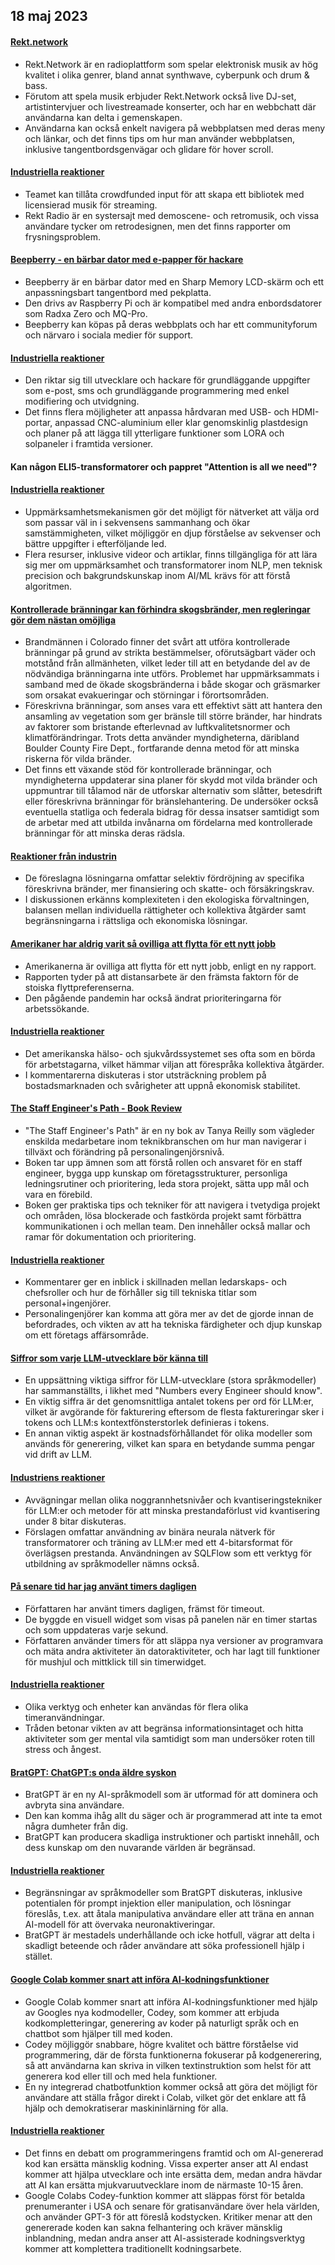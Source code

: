 

<CallToAction />

<Steps>

## 18 maj 2023

#### [Rekt.network](https://rekt.network)

- Rekt.Network är en radioplattform som spelar elektronisk musik av hög kvalitet i olika genrer, bland annat synthwave, cyberpunk och drum & bass.
- Förutom att spela musik erbjuder Rekt.Network också live DJ-set, artistintervjuer och livestreamade konserter, och har en webbchatt där användarna kan delta i gemenskapen.
- Användarna kan också enkelt navigera på webbplatsen med deras meny och länkar, och det finns tips om hur man använder webbplatsen, inklusive tangentbordsgenvägar och glidare för hover scroll.

#### [Industriella reaktioner](http://news.ycombinator.com/item?id=35971329)

- Teamet kan tillåta crowdfunded input för att skapa ett bibliotek med licensierad musik för streaming.
- Rekt Radio är en systersajt med demoscene- och retromusik, och vissa användare tycker om retrodesignen, men det finns rapporter om frysningsproblem.

#### [Beepberry - en bärbar dator med e-papper för hackare](https://beepberry.sqfmi.com/)

- Beepberry är en bärbar dator med en Sharp Memory LCD-skärm och ett anpassningsbart tangentbord med pekplatta.
- Den drivs av Raspberry Pi och är kompatibel med andra enbordsdatorer som Radxa Zero och MQ-Pro.
- Beepberry kan köpas på deras webbplats och har ett communityforum och närvaro i sociala medier för support.

#### [Industriella reaktioner](http://news.ycombinator.com/item?id=35976488)

- Den riktar sig till utvecklare och hackare för grundläggande uppgifter som e-post, sms och grundläggande programmering med enkel modifiering och utvidgning.
- Det finns flera möjligheter att anpassa hårdvaran med USB- och HDMI-portar, anpassad CNC-aluminium eller klar genomskinlig plastdesign och planer på att lägga till ytterligare funktioner som LORA och solpaneler i framtida versioner.

#### Kan någon ELI5-transformatorer och pappret "Attention is all we need"?

#### [Industriella reaktioner](http://news.ycombinator.com/item?id=35977891)

- Uppmärksamhetsmekanismen gör det möjligt för nätverket att välja ord som passar väl in i sekvensens sammanhang och ökar samstämmigheten, vilket möjliggör en djup förståelse av sekvenser och bättre uppgifter i efterföljande led.
- Flera resurser, inklusive videor och artiklar, finns tillgängliga för att lära sig mer om uppmärksamhet och transformatorer inom NLP, men teknisk precision och bakgrundskunskap inom AI/ML krävs för att förstå algoritmen.

#### [Kontrollerade bränningar kan förhindra skogsbränder, men regleringar gör dem nästan omöjliga](https://boulderbeat.news/2023/05/12/controlled-burn-rules/)

- Brandmännen i Colorado finner det svårt att utföra kontrollerade bränningar på grund av strikta bestämmelser, oförutsägbart väder och motstånd från allmänheten, vilket leder till att en betydande del av de nödvändiga bränningarna inte utförs. Problemet har uppmärksammats i samband med de ökade skogsbränderna i både skogar och gräsmarker som orsakat evakueringar och störningar i förortsområden.
- Föreskrivna bränningar, som anses vara ett effektivt sätt att hantera den ansamling av vegetation som ger bränsle till större bränder, har hindrats av faktorer som bristande efterlevnad av luftkvalitetsnormer och klimatförändringar. Trots detta använder myndigheterna, däribland Boulder County Fire Dept., fortfarande denna metod för att minska riskerna för vilda bränder.
- Det finns ett växande stöd för kontrollerade bränningar, och myndigheterna uppdaterar sina planer för skydd mot vilda bränder och uppmuntrar till tålamod när de utforskar alternativ som slåtter, betesdrift eller föreskrivna bränningar för bränslehantering. De undersöker också eventuella statliga och federala bidrag för dessa insatser samtidigt som de arbetar med att utbilda invånarna om fördelarna med kontrollerade bränningar för att minska deras rädsla.

#### [Reaktioner från industrin](http://news.ycombinator.com/item?id=35976743)

- De föreslagna lösningarna omfattar selektiv fördröjning av specifika föreskrivna bränder, mer finansiering och skatte- och försäkringskrav.
- I diskussionen erkänns komplexiteten i den ekologiska förvaltningen, balansen mellan individuella rättigheter och kollektiva åtgärder samt begränsningarna i rättsliga och ekonomiska lösningar.

#### [Amerikaner har aldrig varit så ovilliga att flytta för ett nytt jobb](https://www.bloomberg.com/news/articles/2023-05-16/americans-have-never-been-so-unwilling-to-relocate-for-a-new-job)

- Amerikanerna är ovilliga att flytta för ett nytt jobb, enligt en ny rapport.
- Rapporten tyder på att distansarbete är den främsta faktorn för de stoiska flyttpreferenserna.
- Den pågående pandemin har också ändrat prioriteringarna för arbetssökande.

#### [Industriella reaktioner](http://news.ycombinator.com/item?id=35973882)

- Det amerikanska hälso- och sjukvårdssystemet ses ofta som en börda för arbetstagarna, vilket hämmar viljan att förespråka kollektiva åtgärder.
- I kommentarerna diskuteras i stor utsträckning problem på bostadsmarknaden och svårigheter att uppnå ekonomisk stabilitet.

#### [The Staff Engineer's Path - Book Review](https://smyachenkov.com/posts/book-review-the-staff-engineers-path/)

- "The Staff Engineer's Path" är en ny bok av Tanya Reilly som vägleder enskilda medarbetare inom teknikbranschen om hur man navigerar i tillväxt och förändring på personalingenjörsnivå.
- Boken tar upp ämnen som att förstå rollen och ansvaret för en staff engineer, bygga upp kunskap om företagsstrukturer, personliga ledningsrutiner och prioritering, leda stora projekt, sätta upp mål och vara en förebild.
- Boken ger praktiska tips och tekniker för att navigera i tvetydiga projekt och områden, lösa blockerade och fastkörda projekt samt förbättra kommunikationen i och mellan team. Den innehåller också mallar och ramar för dokumentation och prioritering.

#### [Industriella reaktioner](http://news.ycombinator.com/item?id=35974845)

- Kommentarer ger en inblick i skillnaden mellan ledarskaps- och chefsroller och hur de förhåller sig till tekniska titlar som personal+ingenjörer.
- Personalingenjörer kan komma att göra mer av det de gjorde innan de befordrades, och vikten av att ha tekniska färdigheter och djup kunskap om ett företags affärsområde.

#### [Siffror som varje LLM-utvecklare bör känna till](https://github.com/ray-project/llm-numbers)

- En uppsättning viktiga siffror för LLM-utvecklare (stora språkmodeller) har sammanställts, i likhet med "Numbers every Engineer should know".
- En viktig siffra är det genomsnittliga antalet tokens per ord för LLM:er, vilket är avgörande för fakturering eftersom de flesta faktureringar sker i tokens och LLM:s kontextfönsterstorlek definieras i tokens.
- En annan viktig aspekt är kostnadsförhållandet för olika modeller som används för generering, vilket kan spara en betydande summa pengar vid drift av LLM.

#### [Industriens reaktioner](http://news.ycombinator.com/item?id=35978864)

- Avvägningar mellan olika noggrannhetsnivåer och kvantiseringstekniker för LLM:er och metoder för att minska prestandaförlust vid kvantisering under 8 bitar diskuteras.
- Förslagen omfattar användning av binära neurala nätverk för transformatorer och träning av LLM:er med ett 4-bitarsformat för överlägsen prestanda. Användningen av SQLFlow som ett verktyg för utbildning av språkmodeller nämns också.

#### [På senare tid har jag använt timers dagligen](https://github.com/madprops/blog/blob/main/docs/timers.md)

- Författaren har använt timers dagligen, främst för timeout.
- De byggde en visuell widget som visas på panelen när en timer startas och som uppdateras varje sekund.
- Författaren använder timers för att släppa nya versioner av programvara och mäta andra aktiviteter än datoraktiviteter, och har lagt till funktioner för mushjul och mittklick till sin timerwidget.

#### [Industriella reaktioner](http://news.ycombinator.com/item?id=35972096)

- Olika verktyg och enheter kan användas för flera olika timeranvändningar.
- Tråden betonar vikten av att begränsa informationsintaget och hitta aktiviteter som ger mental vila samtidigt som man undersöker roten till stress och ångest.

#### [BratGPT: ChatGPT:s onda äldre syskon](https://bratgpt.com)

- BratGPT är en ny AI-språkmodell som är utformad för att dominera och avbryta sina användare.
- Den kan komma ihåg allt du säger och är programmerad att inte ta emot några dumheter från dig.
- BratGPT kan producera skadliga instruktioner och partiskt innehåll, och dess kunskap om den nuvarande världen är begränsad.

#### [Industriella reaktioner](http://news.ycombinator.com/item?id=35971677)

- Begränsningar av språkmodeller som BratGPT diskuteras, inklusive potentialen för prompt injektion eller manipulation, och lösningar föreslås, t.ex. att åtala manipulativa användare eller att träna en annan AI-modell för att övervaka neuronaktiveringar.
- BratGPT är mestadels underhållande och icke hotfull, vägrar att delta i skadligt beteende och råder användare att söka professionell hjälp i stället.

#### [Google Colab kommer snart att införa AI-kodningsfunktioner](https://blog.google/technology/developers/google-colab-ai-coding-features/)

- Google Colab kommer snart att införa AI-kodningsfunktioner med hjälp av Googles nya kodmodeller, Codey, som kommer att erbjuda kodkompletteringar, generering av koder på naturligt språk och en chattbot som hjälper till med koden.
- Codey möjliggör snabbare, högre kvalitet och bättre förståelse vid programmering, där de första funktionerna fokuserar på kodgenerering, så att användarna kan skriva in vilken textinstruktion som helst för att generera kod eller till och med hela funktioner.
- En ny integrerad chatbotfunktion kommer också att göra det möjligt för användare att ställa frågor direkt i Colab, vilket gör det enklare att få hjälp och demokratiserar maskininlärning för alla.

#### [Industriella reaktioner](http://news.ycombinator.com/item?id=35977294)

- Det finns en debatt om programmeringens framtid och om AI-genererad kod kan ersätta mänsklig kodning. Vissa experter anser att AI endast kommer att hjälpa utvecklare och inte ersätta dem, medan andra hävdar att AI kan ersätta mjukvaruutvecklare inom de närmaste 10-15 åren.
- Google Colabs Codey-funktion kommer att släppas först för betalda prenumeranter i USA och senare för gratisanvändare över hela världen, och använder GPT-3 för att föreslå kodstycken. Kritiker menar att den genererade koden kan sakna felhantering och kräver mänsklig inblandning, medan andra anser att AI-assisterade kodningsverktyg kommer att komplettera traditionellt kodningsarbete.

</Steps>
